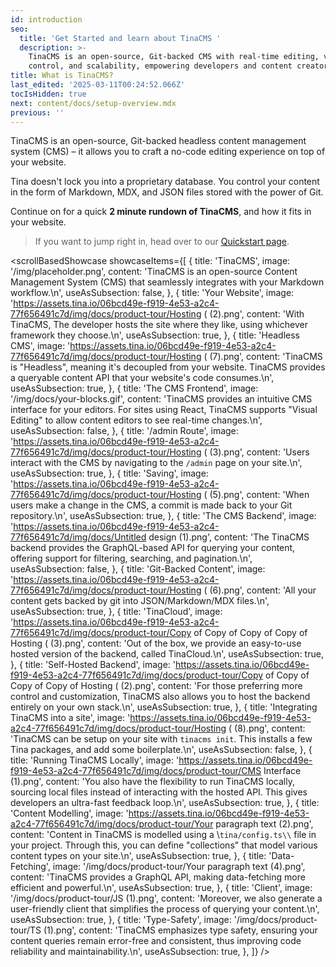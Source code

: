 ```yaml
---
id: introduction
seo:
  title: 'Get Started and learn about TinaCMS '
  description: >-
    TinaCMS is an open-source, Git-backed CMS with real-time editing, version
    control, and scalability, empowering developers and content creators alike.
title: What is TinaCMS?
last_edited: '2025-03-11T00:24:52.066Z'
tocIsHidden: true
next: content/docs/setup-overview.mdx
previous: ''
---
```


TinaCMS is an open-source, Git-backed headless content management system (CMS) – it allows you to craft a no-code editing experience on top of your website.

Tina doesn't lock you into a proprietary database. You control your content in the form of Markdown, MDX, and JSON files stored with the power of Git.

Continue on for a quick **2 minute rundown of TinaCMS**, and how it fits in your website.

> If you want to jump right in, head over to our [Quickstart page](/docs/setup-overview/).

<scrollBasedShowcase
  showcaseItems={[
    {
      title: 'TinaCMS',
      image: '/img/placeholder.png',
      content:
        'TinaCMS is an open-source Content Management System (CMS) that seamlessly integrates with your Markdown workflow.\n',
      useAsSubsection: false,
    },
    {
      title: 'Your Website',
      image:
        'https://assets.tina.io/06bcd49e-f919-4e53-a2c4-77f656491c7d/img/docs/product-tour/Hosting ( (2).png',
      content:
        'With TinaCMS, The developer hosts the site where they like, using whichever framework they choose.\n',
      useAsSubsection: true,
    },
    {
      title: 'Headless CMS',
      image:
        'https://assets.tina.io/06bcd49e-f919-4e53-a2c4-77f656491c7d/img/docs/product-tour/Hosting ( (7).png',
      content:
        'TinaCMS is "Headless", meaning it\'s decoupled from your website. TinaCMS provides a queryable content API that your website\'s code consumes.\n',
      useAsSubsection: true,
    },
    {
      title: 'The CMS Frontend',
      image: '/img/docs/your-blocks.gif',
      content:
        'TinaCMS provides an intuitive CMS interface for your editors. For sites using React, TinaCMS supports "Visual Editing" to allow content editors to see real-time changes.\n',
      useAsSubsection: false,
    },
    {
      title: '/admin Route',
      image:
        'https://assets.tina.io/06bcd49e-f919-4e53-a2c4-77f656491c7d/img/docs/product-tour/Hosting ( (3).png',
      content:
        'Users interact with the CMS by navigating to the `/admin` page on your site.\n',
      useAsSubsection: true,
    },
    {
      title: 'Saving',
      image:
        'https://assets.tina.io/06bcd49e-f919-4e53-a2c4-77f656491c7d/img/docs/product-tour/Hosting ( (5).png',
      content:
        'When users make a change in the CMS, a commit is made back to your Git repository.\n',
      useAsSubsection: true,
    },
    {
      title: 'The CMS Backend',
      image:
        'https://assets.tina.io/06bcd49e-f919-4e53-a2c4-77f656491c7d/img/docs/Untitled design (1).png',
      content:
        'The TinaCMS backend provides the GraphQL-based API for querying your content, offering support for filtering, searching, and pagination.\n',
      useAsSubsection: false,
    },
    {
      title: 'Git-Backed Content',
      image:
        'https://assets.tina.io/06bcd49e-f919-4e53-a2c4-77f656491c7d/img/docs/product-tour/Hosting ( (6).png',
      content:
        'All your content gets backed by git into JSON/Markdown/MDX files.\n',
      useAsSubsection: true,
    },
    {
      title: 'TinaCloud',
      image:
        'https://assets.tina.io/06bcd49e-f919-4e53-a2c4-77f656491c7d/img/docs/product-tour/Copy of Copy of Copy of Copy of Hosting ( (3).png',
      content:
        'Out of the box, we provide an easy-to-use hosted version of the backend, called TinaCloud.\n',
      useAsSubsection: true,
    },
    {
      title: 'Self-Hosted Backend',
      image:
        'https://assets.tina.io/06bcd49e-f919-4e53-a2c4-77f656491c7d/img/docs/product-tour/Copy of Copy of Copy of Copy of Hosting ( (2).png',
      content:
        'For those preferring more control and customization, TinaCMS also allows you to host the backend entirely on your own stack.\n',
      useAsSubsection: true,
    },
    {
      title: 'Integrating TinaCMS into a site',
      image:
        'https://assets.tina.io/06bcd49e-f919-4e53-a2c4-77f656491c7d/img/docs/product-tour/Hosting ( (8).png',
      content:
        'TinaCMS can be setup on your site with `tinacms init`. This installs a few Tina packages, and add some boilerplate.\n',
      useAsSubsection: false,
    },
    {
      title: 'Running TinaCMS Locally',
      image:
        'https://assets.tina.io/06bcd49e-f919-4e53-a2c4-77f656491c7d/img/docs/product-tour/CMS Interface (1).png',
      content:
        'You also have the flexibility to run TinaCMS locally, sourcing local files instead of interacting with the hosted API. This gives developers an ultra-fast feedback loop.\n',
      useAsSubsection: true,
    },
    {
      title: 'Content Modelling',
      image:
        'https://assets.tina.io/06bcd49e-f919-4e53-a2c4-77f656491c7d/img/docs/product-tour/Your paragraph text (2).png',
      content:
        'Content in TinaCMS is modelled using a \\`tina/config.ts\\` file in your project. Through this, you can define "collections" that model various content types on your site.\n',
      useAsSubsection: true,
    },
    {
      title: 'Data-Fetching',
      image: '/img/docs/product-tour/Your paragraph text (4).png',
      content:
        'TinaCMS provides a GraphQL API, making data-fetching more efficient and powerful.\n',
      useAsSubsection: true,
    },
    {
      title: 'Client',
      image: '/img/docs/product-tour/JS (1).png',
      content:
        'Moreover, we also generate a user-friendly client that simplifies the process of querying your content.\n',
      useAsSubsection: true,
    },
    {
      title: 'Type-Safety',
      image: '/img/docs/product-tour/TS (1).png',
      content:
        'TinaCMS emphasizes type safety, ensuring your content queries remain error-free and consistent, thus improving code reliability and maintainability.\n',
      useAsSubsection: true,
    },
  ]}
/>
